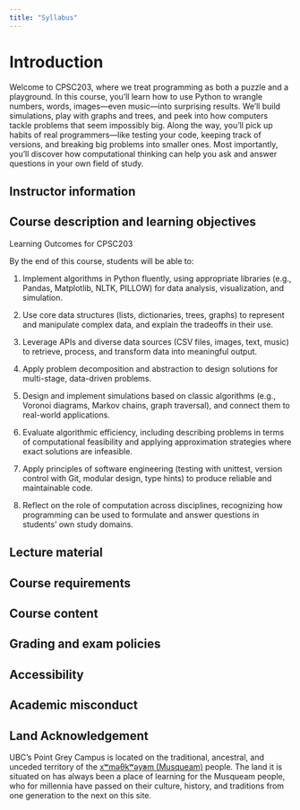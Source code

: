 ```yaml
---
title: "Syllabus"
---
```


# Introduction

Welcome to CPSC203, where we treat programming as both a puzzle and a playground. In this course, you’ll learn how to use Python to wrangle numbers, words, images—even music—into surprising results. We’ll build simulations, play with graphs and trees, and peek into how computers tackle problems that seem impossibly big. Along the way, you’ll pick up habits of real programmers—like testing your code, keeping track of versions, and breaking big problems into smaller ones. Most importantly, you’ll discover how computational thinking can help you ask and answer questions in your own field of study.

## Instructor information

## Course description and learning objectives

Learning Outcomes for CPSC203

By the end of this course, students will be able to:

1. Implement algorithms in Python fluently, using appropriate libraries (e.g., Pandas, Matplotlib, NLTK, PILLOW) for data analysis, visualization, and simulation.

2. Use core data structures (lists, dictionaries, trees, graphs) to represent and manipulate complex data, and explain the tradeoffs in their use.

3. Leverage APIs and diverse data sources (CSV files, images, text, music) to retrieve, process, and transform data into meaningful output.

4. Apply problem decomposition and abstraction to design solutions for multi-stage, data-driven problems.

5. Design and implement simulations based on classic algorithms (e.g., Voronoi diagrams, Markov chains, graph traversal), and connect them to real-world applications.

6. Evaluate algorithmic efficiency, including describing problems in terms of computational feasibility and applying approximation strategies where exact solutions are infeasible.

7. Apply principles of software engineering (testing with unittest, version control with Git, modular design, type hints) to produce reliable and maintainable code.

8. Reflect on the role of computation across disciplines, recognizing how programming can be used to formulate and answer questions in students’ own study domains.

## Lecture material

## Course requirements

## Course content

## Grading and exam policies

## Accessibility

## Academic misconduct

## Land Acknowledgement

UBC's Point Grey Campus is located on the traditional, ancestral, and unceded territory of the [xʷməθkʷəy̓əm (Musqueam)](https://www.musqueam.bc.ca/) people.
The land it is situated on has always been a place of learning for the Musqueam people, who for millennia have passed on their culture, history, and traditions from one generation to the next on this site.

